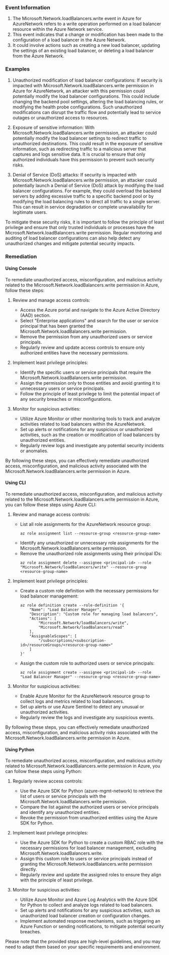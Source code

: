 
### Event Information

1. The Microsoft.Network.loadBalancers.write event in Azure for AzureNetwork refers to a write operation performed on a load balancer resource within the Azure Network service.
2. This event indicates that a change or modification has been made to the configuration of a load balancer in the Azure Network.
3. It could involve actions such as creating a new load balancer, updating the settings of an existing load balancer, or deleting a load balancer from the Azure Network.


### Examples

1. Unauthorized modification of load balancer configurations: If security is impacted with Microsoft.Network.loadBalancers.write permission in Azure for AzureNetwork, an attacker with this permission could potentially modify the load balancer configurations. This could include changing the backend pool settings, altering the load balancing rules, or modifying the health probe configurations. Such unauthorized modifications can disrupt the traffic flow and potentially lead to service outages or unauthorized access to resources.

2. Exposure of sensitive information: With Microsoft.Network.loadBalancers.write permission, an attacker could potentially modify the load balancer settings to redirect traffic to unauthorized destinations. This could result in the exposure of sensitive information, such as redirecting traffic to a malicious server that captures and logs sensitive data. It is crucial to ensure that only authorized individuals have this permission to prevent such security risks.

3. Denial of Service (DoS) attacks: If security is impacted with Microsoft.Network.loadBalancers.write permission, an attacker could potentially launch a Denial of Service (DoS) attack by modifying the load balancer configurations. For example, they could overload the backend servers by adding excessive traffic to a specific backend pool or by modifying the load balancing rules to direct all traffic to a single server. This can result in service degradation or complete unavailability for legitimate users.

To mitigate these security risks, it is important to follow the principle of least privilege and ensure that only trusted individuals or processes have the Microsoft.Network.loadBalancers.write permission. Regular monitoring and auditing of load balancer configurations can also help detect any unauthorized changes and mitigate potential security impacts.

### Remediation

#### Using Console

To remediate unauthorized access, misconfiguration, and malicious activity related to the Microsoft.Network.loadBalancers.write permission in Azure, follow these steps:

1. Review and manage access controls:
   - Access the Azure portal and navigate to the Azure Active Directory (AAD) section.
   - Select "Enterprise applications" and search for the user or service principal that has been granted the Microsoft.Network.loadBalancers.write permission.
   - Remove the permission from any unauthorized users or service principals.
   - Regularly review and update access controls to ensure only authorized entities have the necessary permissions.

2. Implement least privilege principles:
   - Identify the specific users or service principals that require the Microsoft.Network.loadBalancers.write permission.
   - Assign the permission only to those entities and avoid granting it to unnecessary users or service principals.
   - Follow the principle of least privilege to limit the potential impact of any security breaches or misconfigurations.

3. Monitor for suspicious activities:
   - Utilize Azure Monitor or other monitoring tools to track and analyze activities related to load balancers within the AzureNetwork.
   - Set up alerts or notifications for any suspicious or unauthorized activities, such as the creation or modification of load balancers by unauthorized entities.
   - Regularly review logs and investigate any potential security incidents or anomalies.

By following these steps, you can effectively remediate unauthorized access, misconfiguration, and malicious activity associated with the Microsoft.Network.loadBalancers.write permission in Azure.

#### Using CLI

To remediate unauthorized access, misconfiguration, and malicious activity related to the Microsoft.Network.loadBalancers.write permission in Azure, you can follow these steps using Azure CLI:

1. Review and manage access controls:
   - List all role assignments for the AzureNetwork resource group:
     ```
     az role assignment list --resource-group <resource-group-name>
     ```
   - Identify any unauthorized or unnecessary role assignments for the Microsoft.Network.loadBalancers.write permission.
   - Remove the unauthorized role assignments using their principal IDs:
     ```
     az role assignment delete --assignee <principal-id> --role "Microsoft.Network/loadBalancers/write" --resource-group <resource-group-name>
     ```

2. Implement least privilege principles:
   - Create a custom role definition with the necessary permissions for load balancer management:
     ```
     az role definition create --role-definition '{
         "Name": "Load Balancer Manager",
         "Description": "Custom role for managing load balancers",
         "Actions": [
             "Microsoft.Network/loadBalancers/write",
             "Microsoft.Network/loadBalancers/read"
         ],
         "AssignableScopes": [
             "/subscriptions/<subscription-id>/resourceGroups/<resource-group-name>"
         ]
     }'
     ```
   - Assign the custom role to authorized users or service principals:
     ```
     az role assignment create --assignee <principal-id> --role "Load Balancer Manager" --resource-group <resource-group-name>
     ```

3. Monitor for suspicious activities:
   - Enable Azure Monitor for the AzureNetwork resource group to collect logs and metrics related to load balancers.
   - Set up alerts or use Azure Sentinel to detect any unusual or unauthorized activities.
   - Regularly review the logs and investigate any suspicious events.

By following these steps, you can effectively remediate unauthorized access, misconfiguration, and malicious activity risks associated with the Microsoft.Network.loadBalancers.write permission in Azure.

#### Using Python

To remediate unauthorized access, misconfiguration, and malicious activity related to Microsoft.Network.loadBalancers.write permission in Azure, you can follow these steps using Python:

1. Regularly review access controls:
   - Use the Azure SDK for Python (azure-mgmt-network) to retrieve the list of users or service principals with the Microsoft.Network.loadBalancers.write permission.
   - Compare the list against the authorized users or service principals and identify any unauthorized entities.
   - Revoke the permission from unauthorized entities using the Azure SDK for Python.

2. Implement least privilege principles:
   - Use the Azure SDK for Python to create a custom RBAC role with the necessary permissions for load balancer management, excluding Microsoft.Network.loadBalancers.write.
   - Assign this custom role to users or service principals instead of granting the Microsoft.Network.loadBalancers.write permission directly.
   - Regularly review and update the assigned roles to ensure they align with the principle of least privilege.

3. Monitor for suspicious activities:
   - Utilize Azure Monitor and Azure Log Analytics with the Azure SDK for Python to collect and analyze logs related to load balancers.
   - Set up alerts and notifications for any suspicious activities, such as unauthorized load balancer creation or configuration changes.
   - Implement automated response mechanisms, such as triggering an Azure Function or sending notifications, to mitigate potential security breaches.

Please note that the provided steps are high-level guidelines, and you may need to adapt them based on your specific requirements and environment.

